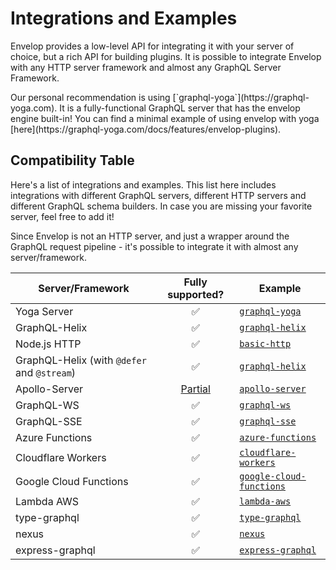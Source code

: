 
# Integrations and Examples

Envelop provides a low-level API for integrating it with your server of choice, but a rich API for
building plugins. It is possible to integrate Envelop with any HTTP server framework and almost any
GraphQL Server Framework.

<Callout>
  Our personal recommendation is using [`graphql-yoga`](https://graphql-yoga.com). It is a
  fully-functional GraphQL server that has the envelop engine built-in! You can find a minimal
  example of using envelop with yoga [here](https://graphql-yoga.com/docs/features/envelop-plugins).
</Callout>

## Compatibility Table

Here's a list of integrations and examples. This list here includes integrations with different
GraphQL servers, different HTTP servers and different GraphQL schema builders. In case you are
missing your favorite server, feel free to add it!

<Callout>
  Since Envelop is not an HTTP server, and just a wrapper around the GraphQL request pipeline - it's
  possible to integrate it with almost any server/framework.
</Callout>

| Server/Framework                            |                              Fully supported?                              | Example                                                                                                 |
| ------------------------------------------- | :------------------------------------------------------------------------: | ------------------------------------------------------------------------------------------------------- |
| Yoga Server                                 |                                     ✅                                     | [`graphql-yoga`](https://github.com/dotansimha/graphql-yoga/tree/master/examples)                       |
| GraphQL-Helix                               |                                     ✅                                     | [`graphql-helix`](https://github.com/n1ru4l/envelop/tree/main/examples/graphql-helix)                   |
| Node.js HTTP                                |                                     ✅                                     | [`basic-http`](https://github.com/n1ru4l/envelop/tree/main/examples/simple-http)                        |
| GraphQL-Helix (with `@defer` and `@stream`) |                                     ✅                                     | [`graphql-helix`](https://github.com/n1ru4l/envelop/tree/main/examples/graphql-helix-defer-stream)      |
| Apollo-Server                               | [Partial](https://github.com/apollographql/apollo-server/discussions/5541) | [`apollo-server`](https://github.com/n1ru4l/envelop/tree/main/examples/apollo-server)                   |
| GraphQL-WS                                  |                                     ✅                                     | [`graphql-ws`](https://github.com/n1ru4l/envelop/tree/main/examples/graphql-ws)                         |
| GraphQL-SSE                                 |                                     ✅                                     | [`graphql-sse`](https://github.com/n1ru4l/envelop/tree/main/examples/graphql-sse)                       |
| Azure Functions                             |                                     ✅                                     | [`azure-functions`](https://github.com/n1ru4l/envelop/tree/main/examples/azure-functions)               |
| Cloudflare Workers                          |                                     ✅                                     | [`cloudflare-workers`](https://github.com/n1ru4l/envelop/tree/main/examples/cloudflare-workers)         |
| Google Cloud Functions                      |                                     ✅                                     | [`google-cloud-functions`](https://github.com/n1ru4l/envelop/tree/main/examples/google-cloud-functions) |
| Lambda AWS                                  |                                     ✅                                     | [`lambda-aws`](https://github.com/n1ru4l/envelop/tree/main/examples/lambda-aws)                         |
| type-graphql                                |                                     ✅                                     | [`type-graphql`](https://github.com/n1ru4l/envelop/tree/main/examples/typegraphql)                      |
| nexus                                       |                                     ✅                                     | [`nexus`](https://github.com/n1ru4l/envelop/tree/main/examples/nexus)                                   |
| express-graphql                             |                                     ✅                                     | [`express-graphql`](https://github.com/n1ru4l/envelop/tree/main/examples/express-graphql)               |
